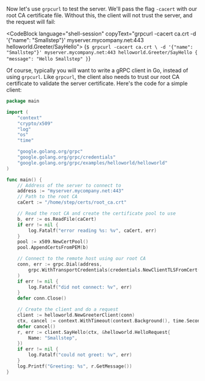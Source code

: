 Now let's use `grpcurl` to test the server.
We'll pass the flag `-cacert` with our root CA certificate file.
Without this, the client will not trust the server, and the request will fail:

<CodeBlock language="shell-session" copyText="grpcurl -cacert ca.crt -d '{"name": "Smallstep"}' myserver.mycompany.net:443 helloworld.Greeter/SayHello">
{`$ grpcurl -cacert ca.crt \
-d '{"name": "Smallstep"}' myserver.mycompany.net:443 helloworld.Greeter/SayHello
{
  "message": "Hello Smallstep"
}`}
</CodeBlock>

Of course, typically you will want to write a gRPC client in Go, instead of using `grpcurl`. 
Like `grpcurl`, the client also needs to trust our root CA certificate to validate the server certificate.
Here's the code for a simple client:

```go
package main

import (
	"context"
	"crypto/x509"
	"log"
	"os"
	"time"

	"google.golang.org/grpc"
	"google.golang.org/grpc/credentials"
	"google.golang.org/grpc/examples/helloworld/helloworld"
)

func main() {
	// Address of the server to connect to
	address := "myserver.mycompany.net:443"
	// Path to the root CA
	caCert := "/home/step/certs/root_ca.crt"

	// Read the root CA and create the certificate pool to use
	b, err := os.ReadFile(caCert)
	if err != nil {
		log.Fatalf("error reading %s: %v", caCert, err)
	}
	pool := x509.NewCertPool()
	pool.AppendCertsFromPEM(b)

	// Connect to the remote host using our root CA
	conn, err := grpc.Dial(address,
		grpc.WithTransportCredentials(credentials.NewClientTLSFromCert(pool, "")),
	)
	if err != nil {
		log.Fatalf("did not connect: %v", err)
	}
	defer conn.Close()

	// Create the client and do a request
	client := helloworld.NewGreeterClient(conn)
	ctx, cancel := context.WithTimeout(context.Background(), time.Second)
	defer cancel()
	r, err := client.SayHello(ctx, &helloworld.HelloRequest{
		Name: "Smallstep",
	})
	if err != nil {
		log.Fatalf("could not greet: %v", err)
	}
	log.Printf("Greeting: %s", r.GetMessage())
}
```